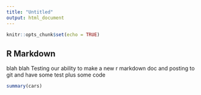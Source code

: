 ```yaml
---
title: "Untitled"
output: html_document
---
```


```r
knitr::opts_chunk$set(echo = TRUE)
```

## R Markdown

blah blah
Testing our ability to make a new r markdown doc and posting to git and have some test plus some code

```r
summary(cars)
```

